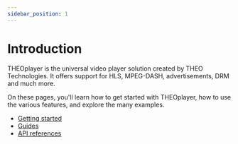 ```yaml
---
sidebar_position: 1
---
```


# Introduction

THEOplayer is the universal video player solution created by THEO Technologies. It offers support for HLS, MPEG-DASH, advertisements, DRM and much more.

On these pages, you'll learn how to get started with THEOplayer, how to use the various features, and explore the many examples.

<!-- TODO Make this prettier -->

- [Getting started](./getting-started/)
- [Guides](./guides/)
- [API references](./api)
